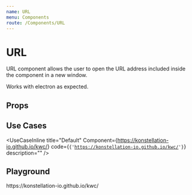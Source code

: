 ```yaml
---
name: URL
menu: Components
route: /Components/URL
---
```



# URL

URL component allows the user to open the URL address included inside the component in a new window.

Works with electron as expected.

## Props

<Props of={URLPropsComponent} />

## Use Cases

<UseCaseInline
  title="Default"
  Component={<URL>https://konstellation-io.github.io/kwc/</URL>}
  code={<code>{'<URL>https://konstellation-io.github.io/kwc/</URL>'}</code>}
  description=""
/>

## Playground

<Playground>
  <URL>https://konstellation-io.github.io/kwc/</URL>
</Playground>
